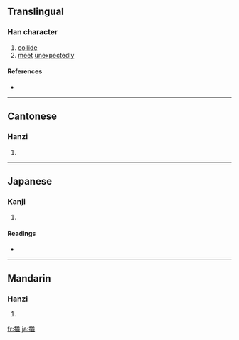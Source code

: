 ==Translingual==

===Han character===
{{Han char|rn=64|rad=手|as=08|sn=11|four=5801<sub>7</sub>|canj=手廿廿金 (QTTC)}}

# [[collide]]
# [[meet]] [[unexpected]]ly

====References====
* {{Han ref|kx=0440.190|dkj=12312|dj=0791.160|hdz=31923.110|uh=63BD|ud=25533|bh=D56B|bd=54635}}

----

==Cantonese==

===Hanzi===
{{yue-hanzi|jyut=|y=pung3}}

# {{defn|Cantonese}}

----

==Japanese==

===Kanji===
{{ja-kanji|grade=|rs=手08}}

# {{defn|Japanese}}

====Readings====
* {{ja-readings|on=[[ほう]] (hō), [[ひょう]] (hyō)|kun=[[つく]] (tsuku), [[はえずみ]] (haezumi)}}

----

==Mandarin==

===Hanzi===
{{cmn-hanzi|pin=[[pèng]] ([[peng4]])|wg=p'eng<sup>4</sup>}}

# {{defn|Mandarin}}

[[fr:掽]]
[[ja:掽]]